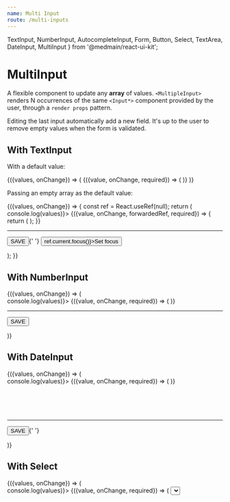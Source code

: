 ```yaml
---
name: Multi Input
route: /multi-inputs
---
```


  TextInput,
  NumberInput,
  AutocompleteInput,
  Form,
  Button,
  Select,
  TextArea,
  DateInput,
  MultiInput
} from '@medmain/react-ui-kit';


# MultiInput

A flexible component to update any **array** of values.
`<MultipleInput>` renders N occurrences of the same `<Input*>` component provided by the user, through a `render props` pattern.

Editing the last input automatically add a new field. It's up to the user to remove empty values when the form is validated.

## With TextInput

With a default value:

<Playground>
  <Root>
    <FormContainer initialValues={{players: ['Larry', 'Michael', 'Clyde']}}>
      {({values, onChange}) => (
        <MultiInput values={values.players} onChange={onChange('players')}>
          {({value, onChange, required}) => (
            <TextInput
              value={value}
              onChange={onChange}
              style={{width: '120px', display: 'inline'}}
            />
          )}
        </MultiInput>
      )}
    </FormContainer>
  </Root>
</Playground>

Passing an empty array as the default value:

<Playground>
  <Root>
    <FormContainer initialValues={{players: []}}>
      {({values, onChange}) => {
        const ref = React.useRef(null);
        return (
          <Form onSubmit={() => console.log(values)}>
            <MultiInput ref={ref} values={values.players} onChange={onChange('players')} required>
              {({value, onChange, forwardedRef, required}) => {
                return (
                  <TextInput
                    ref={forwardedRef}
                    value={value}
                    onChange={onChange}
                    style={{width: '120px', display: 'inline'}}
                    required={required}
                  />
                );
              }}
            </MultiInput>
            <hr />
            <Button rsPrimary type="submit">
              SAVE
            </Button>{' '}
            <Button onClick={() => ref.current.focus()}>Set focus</Button>
          </Form>
        );
      }}
    </FormContainer>
  </Root>
</Playground>

## With NumberInput

<Playground>
  <Root>
    <FormContainer initialValues={{numbers: [33, 23]}}>
      {({values, onChange}) => (
        <Form onSubmit={() => console.log(values)}>
          <MultiInput values={values.numbers} onChange={onChange('numbers')} required>
            {({value, onChange, required}) => (
              <NumberInput
                value={value}
                onChange={onChange}
                style={{width: '120px', display: 'inline'}}
                required={required}
              />
            )}
          </MultiInput>
          <hr />
          <Button rsPrimary type="submit">
            SAVE
          </Button>
        </Form>
      )}
    </FormContainer>
  </Root>
</Playground>

## With DateInput

<Playground>
  <Root>
    <FormContainer initialValues={{dates: [new Date('2019-05-28T07:44:56.873Z')]}}>
      {({values, onChange}) => (
        <Form onSubmit={() => console.log(values)}>
          <MultiInput values={values.dates} onChange={onChange('dates')} required>
            {({value, onChange, required}) => (
              <DateInput value={value} onChange={onChange} required={required} />
            )}
          </MultiInput>
          <br />
          <br />
          <br />
          <br />
          <br />
          <hr />
          <Button rsPrimary type="submit">
            SAVE
          </Button>{' '}
        </Form>
      )}
    </FormContainer>
  </Root>
</Playground>

## With Select

<Playground>
  <Root>
    <FormContainer initialValues={{teams: []}}>
      {({values, onChange}) => (
        <Form onSubmit={() => console.log(values)}>
          <MultiInput values={values.teams} onChange={onChange('teams')} required>
            {({value, onChange, required}) => (
              <Select
                type="select"
                value={value}
                options={items.map(({id, team}) => ({value: id, label: team}))}
                onChange={onChange}
                required={required}
                hasEmptyOption
                style={{width: '150px', display: 'inline'}}
              />
            )}
          </MultiInput>
          <hr />
          <Button rsPrimary type="submit">
            SAVE
          </Button>
        </Form>
      )}
    </FormContainer>
  </Root>
</Playground>

## With AutocompleteInput

Increasing the spacing between the inputs with `spacing="2rem"`

<Playground>
  <Root>
    <FormContainer initialValues={{cities: []}}>
      {({values, onChange}) => {
        const cities = ['Boston', 'Chicago', 'New York', 'Los Angeles', 'San Antonio'];
        return (
          <Form onSubmit={() => console.log(values)}>
            <MultiInput
              values={values.cities}
              onChange={onChange('cities')}
              required
              spacing="2rem"
            >
              {({value, onChange, required}) => (
                <AutocompleteInput
                  items={cities}
                  value={value}
                  onChange={onChange}
                  required={required}
                />
              )}
            </MultiInput>
            <hr />
            <Button rsPrimary type="submit">
              SAVE
            </Button>
          </Form>
        );
      }}
    </FormContainer>
  </Root>
</Playground>

## With TextArea

Changing the default layout using `layout="vertical"` and adding a button to remove the item.

<Playground>
  <Root>
    <FormContainer initialValues={{comments: []}}>
      {({values, onChange}) => {
        return (
          <Form onSubmit={() => console.log(values)}>
            <MultiInput
              values={values.comments}
              onChange={onChange('comments')}
              required
              layout={'vertical'}
            >
              {({value, index, onChange, onClear, required}) => (
                <>
                  <p>This is the comment number {index + 1}</p>
                  <TextArea value={value} onChange={onChange} required={required} />
                  {onClear && (
                    <Button rsSmall onClick={onClear}>
                      REMOVE
                    </Button>
                  )}
                </>
              )}
            </MultiInput>
            <hr />
            <Button rsPrimary type="submit">
              SAVE
            </Button>
          </Form>
        );
      }}
    </FormContainer>
  </Root>
</Playground>

